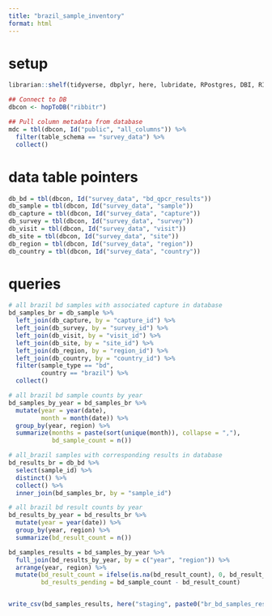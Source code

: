 ```yaml
---
title: "brazil_sample_inventory"
format: html
---
```


# setup
```r
librarian::shelf(tidyverse, dbplyr, here, lubridate, RPostgres, DBI, RIBBiTR-BII/ribbitrrr)

## Connect to DB
dbcon <- hopToDB("ribbitr")

## Pull column metadata from database
mdc = tbl(dbcon, Id("public", "all_columns")) %>%
  filter(table_schema == "survey_data") %>%
  collect()

```

# data table pointers
```r
db_bd = tbl(dbcon, Id("survey_data", "bd_qpcr_results"))
db_sample = tbl(dbcon, Id("survey_data", "sample"))
db_capture = tbl(dbcon, Id("survey_data", "capture"))
db_survey = tbl(dbcon, Id("survey_data", "survey"))
db_visit = tbl(dbcon, Id("survey_data", "visit"))
db_site = tbl(dbcon, Id("survey_data", "site"))
db_region = tbl(dbcon, Id("survey_data", "region"))
db_country = tbl(dbcon, Id("survey_data", "country"))

```

# queries
```r
# all brazil bd samples with associated capture in database
bd_samples_br = db_sample %>%
  left_join(db_capture, by = "capture_id") %>%
  left_join(db_survey, by = "survey_id") %>%
  left_join(db_visit, by = "visit_id") %>%
  left_join(db_site, by = "site_id") %>%
  left_join(db_region, by = "region_id") %>%
  left_join(db_country, by = "country_id") %>%
  filter(sample_type == "bd",
         country == "brazil") %>%
  collect()

# all brazil bd sample counts by year
bd_samples_by_year = bd_samples_br %>%
  mutate(year = year(date),
         month = month(date)) %>%
  group_by(year, region) %>%
  summarize(months = paste(sort(unique(month)), collapse = ","),
            bd_sample_count = n())

# all_brazil samples with corresponding results in database
bd_results_br = db_bd %>%
  select(sample_id) %>%
  distinct() %>%
  collect() %>%
  inner_join(bd_samples_br, by = "sample_id")

# all brazil bd result counts by year
bd_results_by_year = bd_results_br %>%
  mutate(year = year(date)) %>%
  group_by(year, region) %>%
  summarize(bd_result_count = n())

bd_samples_results = bd_samples_by_year %>%
  full_join(bd_results_by_year, by = c("year", "region")) %>%
  arrange(year, region) %>%
  mutate(bd_result_count = ifelse(is.na(bd_result_count), 0, bd_result_count),
         bd_results_pending = bd_sample_count - bd_result_count)


write_csv(bd_samples_results, here("staging", paste0("br_bd_samples_results_count_", today(), ".csv")))

```
